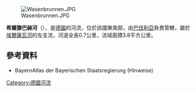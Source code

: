 {{Multiple issues|
{{Expand language|1=de|time=2020-08-25T23:34:36+00:00}}
{{Onesource|time=2020-08-25T23:34:36+00:00}}
}}
{{Coord|49|53|48.18|N|9|18|11.34|E|display=title}}
[[Image:Wasenbrunnen.JPG|right]]

'''希爾滕巴赫河'''（{{lang-de|Hirtenbach}}），是[[德國|德國]]的河流，位於該國東南部，由[[巴伐利亞|巴伐利亞]]負責管轄，屬於[[埃爾薩瓦河|埃爾薩瓦河]]的左支流，河道全長0.7公里，流域面積3.8平方公里。

==參考資料==
* BayernAtlas der Bayerischen Staatsregierung (Hinweise)

{{Germany-geo-stub}}
[[Category:德國河流|Category:德國河流]]